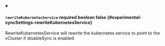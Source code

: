 
<details className="config-field" data-expandable="false" open>
<summary>

#### `rewriteKubernetesService` <span className="config-field-required" data-required="false">required</span> <span className="config-field-type">boolean</span> <span className="config-field-default">false</span> <span className="config-field-enum"></span> {#experimental-syncSettings-rewriteKubernetesService}

RewriteKubernetesService will rewrite the kubernetes service to point to the vCluster if disableSync is enabled

</summary>



</details>
